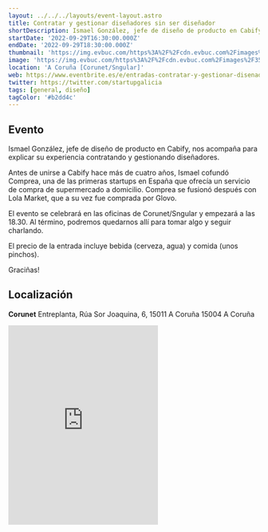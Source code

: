 ```yaml
---
layout: ../../../layouts/event-layout.astro
title: Contratar y gestionar diseñadores sin ser diseñador
shortDescription: Ismael González, jefe de diseño de producto en Cabify, nos acompaña para explicar su experiencia contratando y gestionando diseñadores.
startDate: '2022-09-29T16:30:00.000Z'
endDate: '2022-09-29T18:30:00.000Z'
thumbnail: 'https://img.evbuc.com/https%3A%2F%2Fcdn.evbuc.com%2Fimages%2F355655529%2F291704233486%2F1%2Foriginal.20220916-104356?w=940&auto=format%2Ccompress&q=75&sharp=10&rect=0%2C127%2C2114%2C1057&s=e7b35d9b1e4669bebd23fd089cb07a10'
image: 'https://img.evbuc.com/https%3A%2F%2Fcdn.evbuc.com%2Fimages%2F355655529%2F291704233486%2F1%2Foriginal.20220916-104356?w=940&auto=format%2Ccompress&q=75&sharp=10&rect=0%2C127%2C2114%2C1057&s=e7b35d9b1e4669bebd23fd089cb07a10'
location: 'A Coruña [Corunet/Sngular]'
web: https://www.eventbrite.es/e/entradas-contratar-y-gestionar-disenadores-sin-ser-disenador-420759762777
twitter: https://twitter.com/startupgalicia
tags: [general, diseño]
tagColor: '#b2dd4c'
---
```



## Evento

<ExternalLink href="https://www.linkedin.com/in/igonzaleznicolas/">Ismael González</ExternalLink>, jefe de diseño de producto en Cabify, nos acompaña para explicar su experiencia contratando y gestionando diseñadores.

Antes de unirse a Cabify hace más de cuatro años, Ismael cofundó Comprea, una de las primeras startups en España que ofrecía un servicio de compra de supermercado a domicilio. Comprea se fusionó después con Lola Market, que a su vez fue comprada por Glovo.

El evento se celebrará en las oficinas de Corunet/Sngular y empezará a las 18.30. Al término, podremos quedarnos allí para tomar algo y seguir charlando.

El precio de la entrada incluye bebida (cerveza, agua) y comida (unos pinchos).

Graciñas!

## Localización

**Corunet** Entreplanta, Rúa Sor Joaquina, 6, 15011 A Coruña 15004 A Coruña

<iframe className="w-full mt-4" height="400" src="https://www.google.com/maps/embed?pb=!1m18!1m12!1m3!1d2900.1790455350165!2d-8.422074583774238!3d43.373280178502554!2m3!1f0!2f0!3f0!3m2!1i1024!2i768!4f13.1!3m3!1m2!1s0xd2e7c5d9ed36627%3A0x2c7f602738ef290a!2sCoruNet!5e0!3m2!1ses!2ses!4v1664339390707!5m2!1ses!2ses" style="border:0;" allowfullscreen="" loading="lazy" referrerpolicy="no-referrer-when-downgrade"></iframe>
